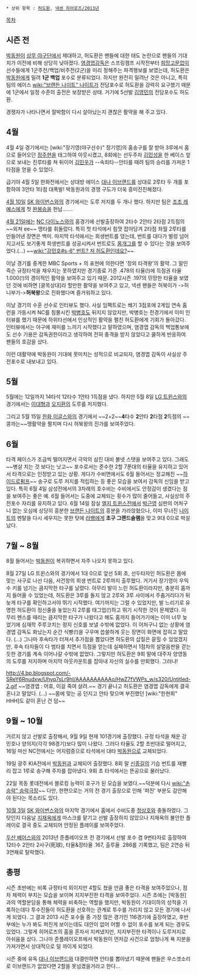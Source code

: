  * 상위 항목 : [[허도환]], [[넥센 히어로즈/2013년]]

[[목차]]
== 시즌 전 ==
[[박동원]]이 [[상무 야구단]]에서 제대하고, 허도환은 팬들에 대한 태도 논란으로 팬들의 기대치가 이전에 비해 상당히 낮아졌다. [[염경엽]]감독은 스프링캠프 시작전부터 [[희망고문]]없이 선수들에게 1군주전/백업/비주전(2군)을 미리 정해주는 파격행보를 보였는데, 허도환은 [[박동원]]에게 밀려 '''1군 백업''' 포수로 분류되었다. 하지만 완전히 밀려난 것은 아니고, 특히 팀의 에이스 [[wiki:"브랜든 나이트" 나이트]]가 전담포수로 허도환을 강력히 요구했기 때문에 1군에서 일정 수준의 출전은 보장받은 상태. 거기에 5선발 [[김영민]]의 전담포수도 허도환.

경쟁자가 나타나면서 절박함이 다시 살아났는지 괜찮은 활약을 해 주고 있다.
== 4월 ==
4월 4일 경기에서는 [wiki:"장기영(야구선수)" 장기영]의 홈송구를 잘 받아 3루에서 홈으로 들어오던 [[정주현]]을 태그하여 아웃시켰고, 8회에는 선두주자 [[김민성]]을 한 베이스 앞으로 보내는 진루타를 쳐 뒤이어 [[김민우]]가 --속죄타--안타를 때려 팀의 승리를 가져온 1타점을 얻을 수 있었다.

급기야 4월 5일 한화전에서는 상대방 에이스 [[대나 이브랜드]]를 상대로 2루타 두 개를 포함하여 3안타 1타점 대폭발! 박동원과의 경쟁 구도가 더욱 흥미진진해졌다.

[[4월 10일]] [[SK 와이번스]]와의 경기에서는 도루 저지를 두 개나 했다. 하지만 팀은 [[조조 레예스]]에게 첫 [[완봉승]]을 헌납…….

[[4월 21일]]에는 [[NC 다이노스]]와의 홈경기에 선발출장하여 2타수 2안타 2타점 2득점의 ~~외쳐 ee~~ 맹타를 휘둘렀다. 특히 첫 타석에서 힘껏 잡아당겨 2타점 좌월 2루타를 만들어낸 장면은 백미. 마지막 타석에서는 희생번트를 댔는데, 번트를 대다가 벌렁 넘어지고서도 보기좋게 희생번트를 성공시켜서 번트로도 [[몸개그]]를 할 수 있다는 것을 보여주었다.(...) ~~[[wiki:"강민호#s-6" 번트? 저 허도환인데요?]]~~

이날 경기를 중계한 MBC Sports + 의 표현에 의한다면 '장외 타격왕'의 활약. 그 말인 즉슨 규정타석을 채우지는 못하였지만 경기종료 기준 .478의 타율(!)에 득점권 타율 1.000(!)의 경이적인 활약을 보여주고 있기 때문. 2012시즌 .197의 민망한 타율을 보였던 것에 비하면 [괄목상대]라 할만한 활약을 보여주고 있고, 넥센 팬들은 허북이가 ->허니부기->'''허북왕'''으로 진화했다며 즐거워하고 있다.

이날 경기의 수훈 선수로 인터뷰도 했다. 사실 임팩트로는 쐐기 3점포에 2게임 연속 홈런을 가동시켜 NC를 침몰시킨 [[박병호]]도 뒤지지 않았지만, 박병호는 전경기에서 이미 인터뷰를 했기 때문에 하위타선에서 인상적인 활약을 펼친 허도환에게 기회가 돌아갔다. 인터뷰에서는 야구에 재미를 느끼기 시작했다고 말하였으며, 염경엽 감독의 백업통보에도 선수 기용은 감독권한이라고 생각하여 전혀 충격을 받지 않았다고 쿨하게 반응하여 팬들의 호감을 샀다. 

이런 대활약에 박동원이 기대에 못미치는 성적으로 비교되자, 염경엽 감독이 사실상 주전포수로 내보내고 있다.

== 5월 ==
5월에는 12일까지 14타석 12타수 1안타 1득점을 냈다. 하지만 5월 8일 [[LG 트윈스]]와의 경기에서는 [[이대형]]과 [[오지환]]의 도루를 저지했다. 

그리고 5월 15일 [[한화 이글스]]와의 경기에서 ~~2+2~~'''4'''타수 '''2'''안타 '''2'''타점 '''2'''득점의 ~~콩까는~~맹활약을 펼치며 다시 허북왕의 진가를 보여주었다.

== 6월 ==
타격 페이스가 조금씩 떨어지면서 극악의 삼진 대비 볼넷 스탯을 보여주고 있다. 그래도 ~~병살 치는 것 보다는 낫고~~ 포수로서는 준수한 2할 7푼대의 타율을 유지하고 있어서 타격으로는 인정받고 있는 상황. 게다가 수비면에서도 6월 들어서는 정교해진  ~~[[하이드로펌프]]~~ 송구로 도루 저지를 적립하는 등 좋은 모습을 보여서 감독의 신임을 받고 있다. 특히 6월 4일 삼성전에서의 3차례의 호수비는 수비에서도 안정감이 생겼다는 점을 보여주는 좋은 예. 6월 들어서는 도중에 교체되는 횟수가 많이 줄어들고, 사실상의 주전포수 자리를 유지하고 있다. 
6월 14일 잠실 [[엘지 트윈스]]전에서 [[박근영]] 심판의 어처구니 없는 오심에 상당히 흥분한 [[브랜든 나이트]]의 흥분을 가라앉혔으나, 이미 무너진 [[나이트]]의 멘탈을 다시 세우지는 못한 탓에 [[라뱅]]에게 '''초구 그랜드슬램'''을 맞고 9대 0으로 박살났다.

== 7월 ~ 8월 ==
8월 들어서는 [[박동원]]이 복귀하면서 자주 나오지 못하고 있다.

8월 27일 LG 트윈스와의 경기에서 1대 0으로 앞선 5회 초, 선두타자인 허도환은 몸에 맞는 사구로 나선 다음, 서건창의 희생 번트로 2루까지 출루했다. 거기서 장기영이 우익수 키를 넘기는 큼지막한 타구를 날렸다. 아무리 발이 느린 허도환이라지만, 충분히 홈까지 들어올 수 있었는데, 허도환은 3루를 돌지 않고 2루와 3루 사이에서 주춤거리다가 뒤늦게 타구를 확인하고서야 뛰기 시작했다. 여기까지는 그럴 수 있었지만, 발 느리기로 유명한 허도환이 정신줄을 놓았는지 2루를 태그업(!)하고 뛰기 시작한 것이 문제였다. 아무리 펜스를 때리는 큼지막한 타구가 나왔다고 해도 홈까지 들어가기에는 이미 너무 늦었기에 심재학 주루코치는 정지 신호를 보낼 수밖에 없었다. 이 어처구니 없는 상황에 염경엽 감독도 화났는지 순간 식빵(!)을 구우며 씁쓸하게 웃는 장면이 화면에 잡히고 말았다. (...) 그나마 후속타가 터져서 추가점을 뽑았다면 허도환의 삽질은 묻힐 수 있었겠지만, 후속 타자들이 다 범타를 치면서 득점을 얻는데 실패하면서 1점차의 살얼음판을 걷는 듯한 경기를 계속 이어나갈 수밖에 없었다. 그렇지만 허도환은 9회 말에 대주자 양영동의 도루를 저지하며 마지막 아웃카운트를 잡아내 자신의 실수를 만회했다. 그러나!

http://4.bp.blogspot.com/-SReY6Rnudxw/Uhyq7sLr9hI/AAAAAAAAAAo/HwZ7fVWPs_w/s320/Untitled-2.gif
~~염경엽 : 어휴, 이걸 죽여 살려.~~ 경기 끝나고 허도환은 염경엽 감독에게 결국 혼나고 말았다. (...)
~~몸에 맞는 공 던지고 안타 맞으며 부진했던 [wiki:"한현희" HHH]도 같이 혼난 건 덤~~

== 9월 ~ 10월 ==
거르지 않고 선발로 출장해서, 9월 9일 현재 101경기에 출장했다. 규정 타석을 채운 강민호나 양의지(각각 98경기)보다 많이 나왔다. 그러다 타율도 2할 초반대로 떨어지고, 16일 마산 NC전에서는 어지럼증으로 타석에서 대타 [[박동원]]으로 교체되었다.

19일 광주 KIA전에서 [[박동원]]과 교체되어 출장했다. 8회 말 [[신종길]]의 기습 번트를 재빨리 잡고 1루로 송구해 주자를 잡아냈다. 9회 초 타석에서는 뜬공으로 물러났다.

22일 목동 롯데전에서 블로킹 능력이 호구가 된 모습을 보였다.~~덕분에 다시 [[wiki:"손승락" 승락극장]]~~ 다만, 한편으로는 거의 전 경기 출장으로 인해 '퍼진' 부분도 감안해야 된다는 목소리도 있다.

[[10월 3일]] [[SK 와이번스]]와의 마지막 경기에서 홈에서 수비도중 [[정상호]]와 충돌하였다. 그 탓인지 다음날 [[지재옥]]에게 마스크를 맡기고 선발 출장하지 않았으나 지재옥의 불안한 플레이로 결국 중도 교체되어 안정된 플레이를 보여주었다.

[[두산 베어스]]와의 2013년 준플레이오프 전 경기에서 선발 포수 겸 9번타자로 출장하여 12타수 2안타 2사구(死球), 타율&장타율 .167, 출루율 .286를 기록했고, 팀은 2연승 뒤 3연패로 탈락했다.

== 총평 ==
시즌 초반에는 비록 규정타석 외이지만 4할도 쳤을 만큼 좋은 타격을 보여주었으나, 점차 체력이 부치는 모습을 보이며 지지부진한 타격을 보여주었다. 시즌 초에는 [박동원]과의 역할분담을 통해 체력을 비축하는 역할을 했지만, 박동원이 기대이하의 성적을 기록하는데다 투수진들이 허도환을 선호하는 관계로 투수를 가리지 않고 모든 경기에 나서게 되었다. 그 결과 2013 시즌 포수들 중 가장 많은 경기인 116경기에 출장하였고, 후반부에는 누가 봐도 퍼진게 보이는데도 대안이 없어 어쩔 수 없이 포수를 보게 되는 경우도 있었다. 그렇게 히어로즈의 홈을 혼자서 지켜냈지만, 지지부진한 타격이나 도루저지로 아쉬움을 샀다. 그나마 준플레이오프에서 박동원이 먼저감 사건으로 엄청나게 욕 지분을 가져가면서 상대적으로 덜 까이게 되었다.

시즌 중에 유독 [[대나 이브랜드]]와 대결만하면 안타를 뽑아냈기 때문에 팬들은 우스겟소리로 이브랜드가 없었다면 2할을 못넘겼을거라고 한다...
